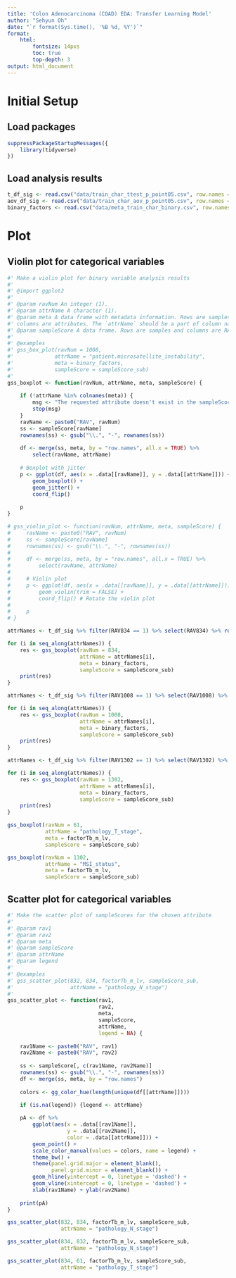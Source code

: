 ```yaml
---
title: 'Colon Adenocarcinoma (COAD) EDA: Transfer Learning Model'
author: "Sehyun Oh"
date: "`r format(Sys.time(), '%B %d, %Y')`"
format:
    html:
        fontsize: 14pxs
        toc: true
        top-depth: 3
output: html_document
---
```


# Initial Setup
## Load packages
```r
suppressPackageStartupMessages({
    library(tidyverse)
})
```

## Load analysis results
```r
t_df_sig <- read.csv("data/train_char_ttest_p_point05.csv", row.names = 1)
aov_df_sig <- read.csv("data/train_char_aov_p_point05.csv", row.names = 1)
binary_factors <- read.csv("data/meta_train_char_binary.csv", row.names = 1)
```

# Plot
## Violin plot for categorical variables
```r
#' Make a violin plot for binary variable analysis results
#' 
#' @import ggplot2
#' 
#' @param ravNum An integer (1).
#' @param attrName A character (1).
#' @param meta A data frame with metadata information. Rows are samples and 
#' columns are attributes. The `attrName` should be a part of column names.
#' @param sampleScore A data frame. Rows are samples and columns are RAVs.
#' 
#' @examples
#' gss_box_plot(ravNum = 1008, 
#'             attrName = "patient.microsatellite_instability",
#'             meta = binary_factors, 
#'             sampleScore = sampleScore_sub)
#' 
gss_boxplot <- function(ravNum, attrName, meta, sampleScore) {
    
    if (!attrName %in% colnames(meta)) {
        msg <- "The requested attribute doesn't exist in the sampleScore table."
        stop(msg)
    }
    ravName <- paste0("RAV", ravNum)
    ss <- sampleScore[ravName]
    rownames(ss) <- gsub("\\.", "-", rownames(ss))
    
    df <- merge(ss, meta, by = "row.names", all.x = TRUE) %>%
        select(ravName, attrName)
    
    # Boxplot with jitter
    p <- ggplot(df, aes(x = .data[[ravName]], y = .data[[attrName]])) +
        geom_boxplot() +
        geom_jitter() +
        coord_flip()
    
    p
}

# gss_violin_plot <- function(ravNum, attrName, meta, sampleScore) {
#     ravName <- paste0("RAV", ravNum)
#     ss <- sampleScore[ravName]
#     rownames(ss) <- gsub("\\.", "-", rownames(ss))
#     
#     df <- merge(ss, meta, by = "row.names", all.x = TRUE) %>%
#         select(ravName, attrName)
#     
#     # Violin plot
#     p <- ggplot(df, aes(x = .data[[ravName]], y = .data[[attrName]])) +
#         geom_violin(trim = FALSE) +
#         coord_flip() # Rotate the violin plot
#     
#     p
# }
```

```r
attrNames <- t_df_sig %>% filter(RAV834 == 1) %>% select(RAV834) %>% rownames()

for (i in seq_along(attrNames)) {
    res <- gss_boxplot(ravNum = 834, 
                       attrName = attrNames[i],
                       meta = binary_factors, 
                       sampleScore = sampleScore_sub)
    print(res)
}
```

```r
attrNames <- t_df_sig %>% filter(RAV1008 == 1) %>% select(RAV1008) %>% rownames()

for (i in seq_along(attrNames)) {
    res <- gss_boxplot(ravNum = 1008, 
                       attrName = attrNames[i],
                       meta = binary_factors, 
                       sampleScore = sampleScore_sub)
    print(res)
}
```

```r
attrNames <- t_df_sig %>% filter(RAV1302 == 1) %>% select(RAV1302) %>% rownames()

for (i in seq_along(attrNames)) {
    res <- gss_boxplot(ravNum = 1302, 
                       attrName = attrNames[i],
                       meta = binary_factors, 
                       sampleScore = sampleScore_sub)
    print(res)
}
```

```r
gss_boxplot(ravNum = 61, 
            attrName = "pathology_T_stage",
            meta = factorTb_m_lv, 
            sampleScore = sampleScore_sub)
```


```r
gss_boxplot(ravNum = 1302, 
            attrName = "MSI_status",
            meta = factorTb_m_lv, 
            sampleScore = sampleScore_sub)
```



## Scatter plot for categorical variables
```r
#' Make the scatter plot of sampleScores for the chosen attribute
#' 
#' @param rav1
#' @param rav2
#' @param meta
#' @param sampleScore
#' @param attrName
#' @param legend
#'
#' @examples
#' gss_scatter_plot(832, 834, factorTb_m_lv, sampleScore_sub,
#'                  attrName = "pathology_N_stage")
#' 
gss_scatter_plot <- function(rav1, 
                             rav2, 
                             meta, 
                             sampleScore, 
                             attrName,
                             legend = NA) {
    
    rav1Name <- paste0("RAV", rav1)
    rav2Name <- paste0("RAV", rav2)
    
    ss <- sampleScore[, c(rav1Name, rav2Name)]
    rownames(ss) <- gsub("\\.", "-", rownames(ss))
    df <- merge(ss, meta, by = "row.names")
    
    colors <- gg_color_hue(length(unique(df[[attrName]])))
    
    if (is.na(legend)) {legend <- attrName}

    pA <- df %>% 
        ggplot(aes(x = .data[[rav1Name]], 
                   y = .data[[rav2Name]], 
                   color = .data[[attrName]])) +
        geom_point() +
        scale_color_manual(values = colors, name = legend) +
        theme_bw() +
        theme(panel.grid.major = element_blank(),
              panel.grid.minor = element_blank()) +
        geom_hline(yintercept = 0, linetype = 'dashed') +
        geom_vline(xintercept = 0, linetype = 'dashed') +
        xlab(rav1Name) + ylab(rav2Name)
    
    print(pA)
}
```

```r
gss_scatter_plot(832, 834, factorTb_m_lv, sampleScore_sub,
                 attrName = "pathology_N_stage")
```

```r
gss_scatter_plot(834, 832, factorTb_m_lv, sampleScore_sub,
                 attrName = "pathology_N_stage")
```

```r
gss_scatter_plot(834, 61, factorTb_m_lv, sampleScore_sub,
                 attrName = "pathology_T_stage")
```
